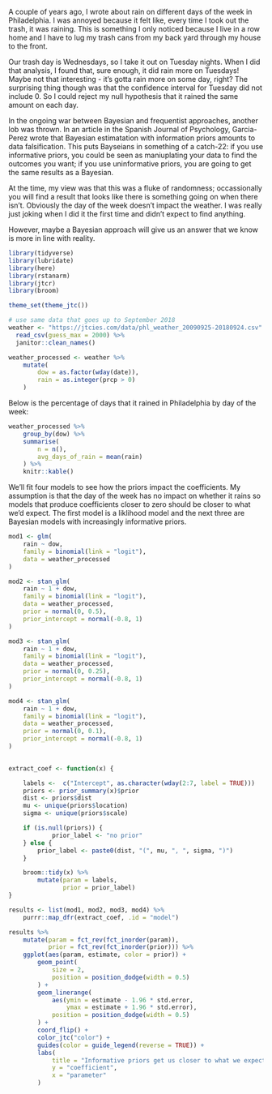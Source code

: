 A couple of years ago, I wrote about rain on different days of the week in Philadelphia. I was annoyed because it felt like, every time I took out the trash, it was raining. This is something I only noticed because I live in a row home and I have to lug my trash cans from my back yard through my house to the front. 

Our trash day is Wednesdays, so I take it out on Tuesday nights. When I did that analysis, I found that, sure enough, it did rain more on Tuesdays! Maybe not that interesting - it's gotta rain more on some day, right? The surprising thing though was that the confidence interval for Tuesday did not include 0. So I could reject my null hypothesis that it rained the same amount on each day. 

In the ongoing war between Bayesian and frequentist approaches, another lob was thrown. In an article in the Spanish Journal of Psychology, Garcia-Perez wrote that Bayesian estimatation with information priors amounts to data falsification. This puts Bayseians in something of a catch-22: if you use informative priors, you could be seen as maniuplating your data to find the outcomes you want; if you use uninformative priors, you are going to get the same results as a Bayesian. 

At the time, my view was that this was a fluke of randomness; occassionally you will find a result that looks like there is something going on when there isn't. Obviously the day of the week doesn't impact the weather. I was really just joking when I did it the first time and didn't expect to find anything. 

However, maybe a Bayesian approach will give us an answer that we know is more in line with reality. 

```r
library(tidyverse)
library(lubridate)
library(here)
library(rstanarm)
library(jtcr)
library(broom)

theme_set(theme_jtc())

# use same data that goes up to September 2018
weather <- "https://jtcies.com/data/phl_weather_20090925-20180924.csv" %>% 
  read_csv(guess_max = 2000) %>%
  janitor::clean_names()

weather_processed <- weather %>%
    mutate(
        dow = as.factor(wday(date)),
        rain = as.integer(prcp > 0)
    )
```

Below is the percentage of days that it rained in Philadelphia by day of the week:

```r

weather_processed %>%
    group_by(dow) %>%
    summarise(
        n = n(),
        avg_days_of_rain = mean(rain)
    ) %>%
    knitr::kable()

```

We'll fit four models to see how the priors impact the coefficients. My assumption is that the day of the week has no impact on whether it rains so models that produce coefficients closer to zero should be closer to what we'd expect. The first model is a liklihood model and the next three are Bayesian models with increasingly informative priors. 

```r

mod1 <- glm(
    rain ~ dow,
    family = binomial(link = "logit"),
    data = weather_processed
)

mod2 <- stan_glm(
    rain ~ 1 + dow,
    family = binomial(link = "logit"),
    data = weather_processed,
    prior = normal(0, 0.5),
    prior_intercept = normal(-0.8, 1)
)

mod3 <- stan_glm(
    rain ~ 1 + dow,
    family = binomial(link = "logit"),
    data = weather_processed,
    prior = normal(0, 0.25),
    prior_intercept = normal(-0.8, 1)
)

mod4 <- stan_glm(
    rain ~ 1 + dow,
    family = binomial(link = "logit"),
    data = weather_processed,
    prior = normal(0, 0.1),
    prior_intercept = normal(-0.8, 1)
)
                      
```
```r

extract_coef <- function(x) {

    labels <-  c("Intercept", as.character(wday(2:7, label = TRUE)))
    priors <- prior_summary(x)$prior
    dist <- priors$dist
    mu <- unique(priors$location)
    sigma <- unique(priors$scale)

    if (is.null(priors)) {
            prior_label <- "no prior"
    } else {
        prior_label <- paste0(dist, "(", mu, ", ", sigma, ")")
    }

    broom::tidy(x) %>%
        mutate(param = labels,
               prior = prior_label)
}

results <- list(mod1, mod2, mod3, mod4) %>%
    purrr::map_dfr(extract_coef, .id = "model")

results %>%
    mutate(param = fct_rev(fct_inorder(param)),
           prior = fct_rev(fct_inorder(prior))) %>%
    ggplot(aes(param, estimate, color = prior)) +
        geom_point(
            size = 2,
            position = position_dodge(width = 0.5)
        ) +
        geom_linerange(
            aes(ymin = estimate - 1.96 * std.error,
                ymax = estimate + 1.96 * std.error),
            position = position_dodge(width = 0.5)
        ) +
        coord_flip() +
        color_jtc("color") +
        guides(color = guide_legend(reverse = TRUE)) + 
        labs(
            title = "Informative priors get us closer to what we expect",
            y = "coefficient",
            x = "parameter"
        )

```


